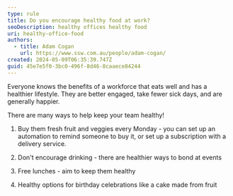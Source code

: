 ```yaml
---
type: rule
title: Do you encourage healthy food at work?
seoDescription: healthy offices healthy food
uri: healthy-office-food
authors:
  - title: Adam Cogan
    url: https://www.ssw.com.au/people/adam-cogan/
created: 2024-05-09T06:35:39.747Z
guid: 45e7e5f0-3bc0-496f-8d46-8caaece84244
---
```

Everyone knows the benefits of a workforce that eats well and has a healthier lifestyle. They are better engaged, take fewer sick days, and are generally happier.

There are many ways to help keep your team healthy!
1. Buy them fresh fruit and veggies every Monday - you can set up an automation to remind someone to buy it, or set up a subscription with a delivery service.

2. Don't encourage drinking - there are healthier ways to bond at events

3. Free lunches - aim to keep them healthy

4. Healthy options for birthday celebrations like a cake made from fruit
